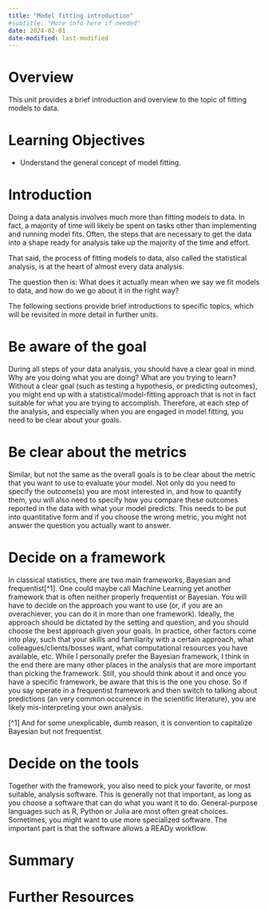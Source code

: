 ```yaml
---
title: "Model fitting introduction"
#subtitle: "More info here if needed"
date: 2024-02-01
date-modified: last-modified
---
```



# Overview
This unit provides a brief introduction and overview to the topic of fitting models to data.



# Learning Objectives

* Understand the general concept of model fitting.


# Introduction

Doing a data analysis involves much more than fitting models to data. In fact, a majority of time will likely be spent on tasks other than implementing and running model fits. Often, the steps that are necessary to get the data into a shape ready for analysis take up the majority of the time and effort.

That said, the process of fitting models to data, also called the statistical analysis, is at the heart of almost every data analysis.

The question then is: What does it actually mean when we say we fit models to data, and how do we go about it in the right way?

The following sections provide brief introductions to specific topics, which will be revisited in more detail in further units.


# Be aware of the goal

During all steps of your data analysis, you should have a clear goal in mind. Why are you doing what you are doing? What are you trying to learn? Without a clear goal (such as testing a hypothesis, or predicting outcomes), you might end up with a statistical/model-fitting approach that is not in fact suitable for what you are trying to accomplish. Therefore, at each step of the analysis, and especially when you are engaged in model fitting, you need to be clear about your goals.


# Be clear about the metrics

Similar, but not the same as the overall goals is to be clear about the metric that you want to use to evaluate your model. Not only do you need to specify the outcome(s) you are most interested in, and how to quantify them, you will also need to specify how you compare these outcomes reported in the data with what your model predicts. This needs to be put into quantitative form and if you choose the wrong metric, you might not answer the question you actually want to answer.


# Decide on a framework

In classical statistics, there are two main frameworks, Bayesian and frequentist[^1]. One could maybe call Machine Learning yet another framework that is often neither properly frequentist or Bayesian. You will have to decide on the approach you want to use (or, if you are an overachiever, you can do it in more than one framework). Ideally, the approach should be dictated by the setting and question, and you should choose the best approach given your goals. In practice, other factors come into play, such that your skills and familiarity with a certain approach, what colleagues/clients/bosses want, what computational resources you have available, etc. While I personally prefer the Bayesian framework, I think in the end there are many other places in the analysis that are more important than picking the framework. Still, you should think about it and once you have a specific framework, be aware that this is the one you chose. So if you say operate in a frequentist framework and then switch to talking about predictions (an very common occurence in the scientific literature), you are likely mis-interpreting your own analysis.


[^1] And for some unexplicable, dumb reason, it is convention to capitalize Bayesian but not frequentist.


# Decide on the tools

Together with the framework, you also need to pick your favorite, or most suitable, analysis software. This is generally not that important, as long as you choose a software that can do what you want it to do. General-purpose languages such as R, Python or Julia are most often great choices. Sometimes, you might want to use more specialized software. The important part is that the software allows a READy workflow.




# Summary




# Further Resources





